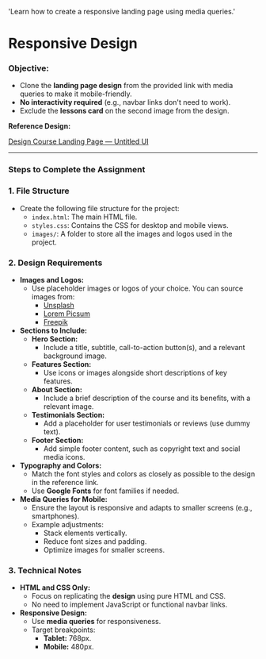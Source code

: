 
  'Learn how to create a responsive landing page using media queries.'

<HeroPattern />

# Responsive Design

### **Objective:**

- Clone the **landing page design** from the provided link with media queries to make it mobile-friendly.
- **No interactivity required** (e.g., navbar links don't need to work).
- Exclude the **lessons card** on the second image from the design.

**Reference Design:**

[Design Course Landing Page — Untitled UI](https://dribbble.com/shots/23564623-Design-course-landing-page-Untitled-UI)

---

### **Steps to Complete the Assignment**

### 1. **File Structure**

- Create the following file structure for the project:
  - `index.html`: The main HTML file.
  - `styles.css`: Contains the CSS for desktop and mobile views.
  - `images/`: A folder to store all the images and logos used in the project.

### 2. **Design Requirements**

- **Images and Logos:**
  - Use placeholder images or logos of your choice. You can source images from:
    - [Unsplash](https://unsplash.com/)
    - [Lorem Picsum](https://picsum.photos/)
    - [Freepik](https://www.freepik.com/)
- **Sections to Include:**
  - **Hero Section:**
    - Include a title, subtitle, call-to-action button(s), and a relevant background image.
  - **Features Section:**
    - Use icons or images alongside short descriptions of key features.
  - **About Section:**
    - Include a brief description of the course and its benefits, with a relevant image.
  - **Testimonials Section:**
    - Add a placeholder for user testimonials or reviews (use dummy text).
  - **Footer Section:**
    - Add simple footer content, such as copyright text and social media icons.
- **Typography and Colors:**
  - Match the font styles and colors as closely as possible to the design in the reference link.
  - Use **Google Fonts** for font families if needed.
- **Media Queries for Mobile:**
  - Ensure the layout is responsive and adapts to smaller screens (e.g., smartphones).
  - Example adjustments:
    - Stack elements vertically.
    - Reduce font sizes and padding.
    - Optimize images for smaller screens.

### 3. **Technical Notes**

- **HTML and CSS Only:**
  - Focus on replicating the **design** using pure HTML and CSS.
  - No need to implement JavaScript or functional navbar links.
- **Responsive Design:**
  - Use **media queries** for responsiveness.
  - Target breakpoints:
    - **Tablet:** 768px.
    - **Mobile:** 480px.
